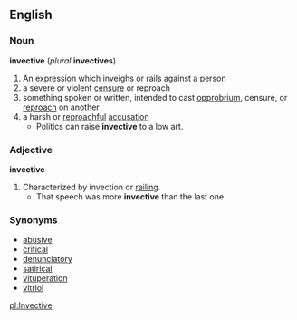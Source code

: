 ==English==

===Noun===
'''invective''' (''plural'' '''invectives''')
# An [[expression]] which [[inveigh]]s or rails against a person 
# a severe or violent [[censure]] or reproach 
# something spoken or written, intended to cast [[opprobrium]], censure, or [[reproach]] on another
# a harsh or [[reproachful]] [[accusation]] 
#* Politics can raise '''invective''' to a low art.

===Adjective===
'''invective'''
# Characterized by invection or [[railing]].
#* That speech was more '''invective''' than the last one.

=== Synonyms ===
*[[abusive]]
*[[critical]]
*[[denunciatory]]
*[[satirical]]
*[[vituperation]]
*[[vitriol]]
[[pl:Invective]]
{{webster}}
